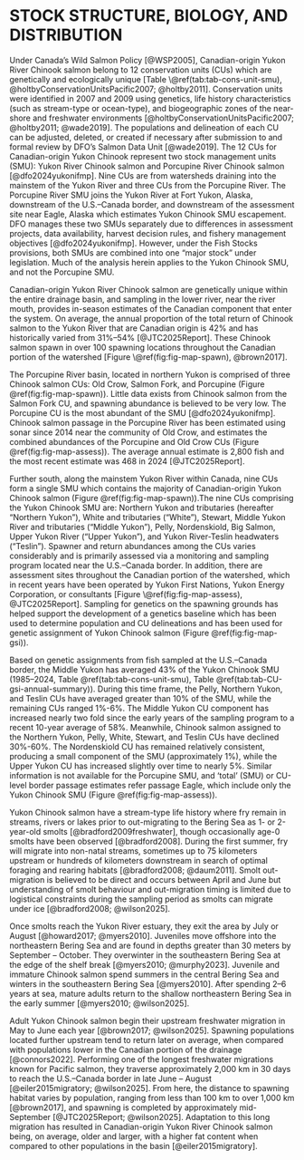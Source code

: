 # STOCK STRUCTURE, BIOLOGY, AND DISTRIBUTION {#sec:stock}

Under Canada’s Wild Salmon Policy [@WSP2005], Canadian-origin Yukon River Chinook salmon belong to 12 conservation units (CUs) which are genetically and ecologically unique [Table \@ref(tab:tab-cons-unit-smu), @holtbyConservationUnitsPacific2007; @holtby2011]. Conservation units were identified in 2007 and 2009 using genetics, life history characteristics (such as stream-type or ocean-type), and biogeographic zones of the near-shore and freshwater environments [@holtbyConservationUnitsPacific2007; @holtby2011; @wade2019]. The populations and delineation of each CU can be adjusted, deleted, or created if necessary after submission to and formal review by DFO's Salmon Data Unit [@wade2019]. The 12 CUs for Canadian-origin Yukon Chinook represent two stock management units (SMU): Yukon River Chinook salmon and Porcupine River Chinook salmon [@dfo2024yukonifmp]. Nine CUs are from watersheds draining into the mainstem of the Yukon River and three CUs from the Porcupine River. The Porcupine River SMU joins the Yukon River at Fort Yukon, Alaska, downstream of the U.S.--Canada border, and downstream of the assessment site near Eagle, Alaska which estimates Yukon Chinook SMU escapement. DFO manages these two SMUs separately due to differences in assessment projects, data availability, harvest decision rules, and fishery management objectives [@dfo2024yukonifmp]. However, under the Fish Stocks provisions, both SMUs are combined into one "major stock" under legislation. Much of the analysis herein applies to the Yukon Chinook SMU, and not the Porcupine SMU. 

Canadian-origin Yukon River Chinook salmon are genetically unique within the entire drainage basin, and sampling in the lower river, near the river mouth, provides in-season estimates of the Canadian component that enter the system. On average, the annual proportion of the total return of Chinook salmon to the Yukon River that are Canadian origin is 42% and has historically varied from 31%--54% [@JTC2025Report]. These Chinook salmon spawn in over 100 spawning locations throughout the Canadian portion of the watershed [Figure \@ref(fig:fig-map-spawn), @brown2017].

The Porcupine River basin, located in northern Yukon is comprised of three Chinook salmon CUs: Old Crow, Salmon Fork, and Porcupine (Figure \@ref(fig:fig-map-spawn)). Little data exists from Chinook salmon from the Salmon Fork CU, and spawning abundance is believed to be very low. The Porcupine CU is the most abundant of the SMU [@dfo2024yukonifmp]. Chinook salmon passage in the Porcupine River has been estimated using sonar since 2014 near the community of Old Crow, and estimates the combined abundances of the Porcupine and Old Crow CUs (Figure \@ref(fig:fig-map-assess)). The average annual estimate is 2,800 fish and the most recent estimate was 468 in 2024 [@JTC2025Report].

Further south, along the mainstem Yukon River within Canada, nine CUs form a single SMU which contains the majority of Canadian-origin Yukon Chinook salmon (Figure \@ref(fig:fig-map-spawn)).The nine CUs comprising the Yukon Chinook SMU are: Northern Yukon and tributaries (hereafter "Northern Yukon"), White and tributaries ("White"), Stewart, Middle Yukon River and tributaries ("Middle Yukon"), Pelly, Nordenskiold, Big Salmon, Upper Yukon River ("Upper Yukon"), and Yukon River-Teslin headwaters ("Teslin"). Spawner and return abundances among the CUs varies considerably and is primarily assessed via a monitoring and sampling program located near the U.S.--Canada border. In addition, there are assessment sites throughout the Canadian portion of the watershed, which in recent years have been operated by Yukon First Nations, Yukon Energy Corporation, or consultants [Figure \@ref(fig:fig-map-assess), @JTC2025Report]. Sampling for genetics on the spawning grounds has helped support the development of a genetics baseline which has been used to determine population and CU delineations and has been used for genetic assignment of Yukon Chinook salmon (Figure \@ref(fig:fig-map-gsi)).

Based on genetic assignments from fish sampled at the U.S.--Canada border, the Middle Yukon has averaged 43% of the Yukon Chinook SMU (1985--2024, Table \@ref(tab:tab-cons-unit-smu), Table \@ref(tab:tab-CU-gsi-annual-summary)). During this time frame, the Pelly, Northern Yukon, and Teslin CUs have averaged greater than 10% of the SMU, while the remaining CUs ranged 1%-6%. The Middle Yukon CU component has increased nearly two fold since the early years of the sampling program to a recent 10-year average of 58%. Meanwhile, Chinook salmon assigned to the Northern Yukon, Pelly, White, Stewart, and Teslin CUs have declined 30%-60%. The Nordenskiold CU has remained relatively consistent, producing a small component of the SMU (approximately 1%), while the Upper Yukon CU has increased slightly over time to nearly 5%. Similar information is not available for the Porcupine SMU, and 'total' (SMU) or CU-level border passage estimates refer passage Eagle, which include only the Yukon Chinook SMU (Figure \@ref(fig:fig-map-assess)).

Yukon Chinook salmon have a stream-type life history where fry remain in streams, rivers or lakes prior to out-migrating to the Bering Sea as 1- or 2-year-old smolts [@bradford2009freshwater], though occasionally age-0 smolts have been observed [@bradford2008]. During the first summer, fry will migrate into non-natal streams, sometimes up to 75 kilometers upstream or hundreds of kilometers downstream in search of optimal foraging and rearing habitats [@bradford2008; @daum2011]. Smolt out-migration is believed to be direct and occurs between April and June but understanding of smolt behaviour and out-migration timing is limited due to logistical constraints during the sampling period as smolts can migrate under ice [@bradford2008; @wilson2025].

Once smolts reach the Yukon River estuary, they exit the area by July or August [@howard2017; @myers2010]. Juveniles move offshore into the northeastern Bering Sea and are found in depths greater than 30 meters by September – October. They overwinter in the southeastern Bering Sea at the edge of the shelf break [@myers2010; @murphy2023]. Juvenile and immature Chinook salmon spend summers in the central Bering Sea and winters in the southeastern Bering Sea [@myers2010]. After spending 2--6 years at sea, mature adults return to the shallow northeastern Bering Sea in the early summer [@myers2010; @wilson2025]. 

Adult Yukon Chinook salmon begin their upstream freshwater migration in May to June each year [@brown2017; @wilson2025]. Spawning populations located further upstream tend to return later on average, when compared with populations lower in the Canadian portion of the drainage [@connors2022]. Performing one of the longest freshwater migrations known for Pacific salmon, they traverse approximately 2,000 km in 30 days to reach the U.S.--Canada border in late June – August [@eiler2015migratory; @wilson2025]. From here, the distance to spawning habitat varies by population, ranging from less than 100 km to over 1,000 km [@brown2017], and spawning is completed by approximately mid-September [@JTC2025Report; @wilson2025]. Adaptation to this long migration has resulted in Canadian-origin Yukon River Chinook salmon being, on average, older and larger, with a higher fat content when compared to other populations in the basin [@eiler2015migratory].
